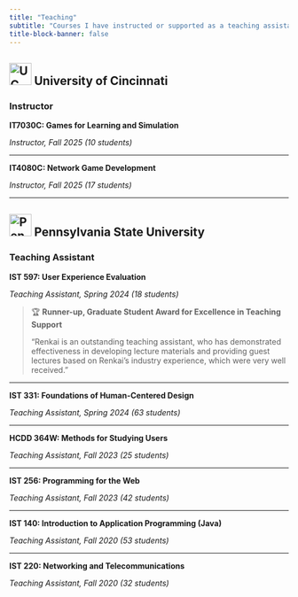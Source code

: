 ```yaml
---
title: "Teaching"
subtitle: "Courses I have instructed or supported as a teaching assistant."
title-block-banner: false
---
```


## ![UC Logo](files/images/UC.svg){width="40px"} University of Cincinnati

### Instructor

**IT7030C: Games for Learning and Simulation**

*Instructor, Fall 2025 (10 students)*

---

**IT4080C: Network Game Development**

*Instructor, Fall 2025 (17 students)*

---

## ![Penn State Logo](files/images/penn-state-university-2.svg){width="40px"} Pennsylvania State University

### Teaching Assistant

**IST 597: User Experience Evaluation**

*Teaching Assistant, Spring 2024 (18 students)*

> 🏆 **Runner-up, Graduate Student Award for Excellence in Teaching Support**
>
> "Renkai is an outstanding teaching assistant, who has demonstrated effectiveness in developing lecture materials and providing guest lectures based on Renkai’s industry experience, which were very well received."

---

**IST 331: Foundations of Human-Centered Design**

*Teaching Assistant, Spring 2024 (63 students)*

---

**HCDD 364W: Methods for Studying Users**

*Teaching Assistant, Fall 2023 (25 students)*

---

**IST 256: Programming for the Web**

*Teaching Assistant, Fall 2023 (42 students)*

---

**IST 140: Introduction to Application Programming (Java)**

*Teaching Assistant, Fall 2020 (53 students)*

---

**IST 220: Networking and Telecommunications**

*Teaching Assistant, Fall 2020 (32 students)*